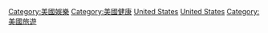 [[Category:美國娛樂|Category:美國娛樂]]
[[Category:美國健康|Category:美國健康]]
[[Category:各國戶外活動|United States]]
[[Category:北美洲戶外活動|United States]]
[[Category:美國旅遊|Category:美國旅遊]]